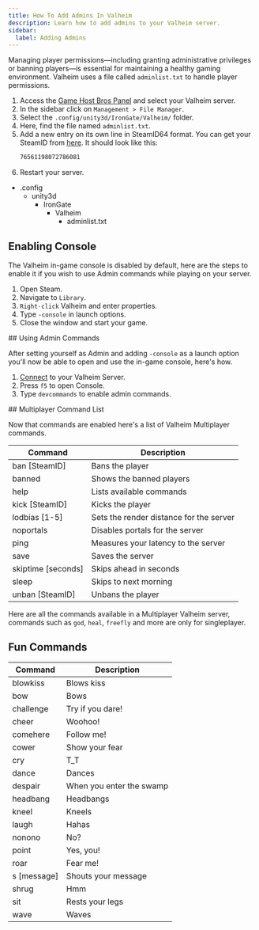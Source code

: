 ```yaml
---
title: How To Add Admins In Valheim
description: Learn how to add admins to your Valheim server.
sidebar:
  label: Adding Admins
---
```


Managing player permissions—including granting administrative privileges or banning players—is essential for maintaining a healthy gaming environment. Valheim uses a file called `adminlist.txt` to handle player permissions.
<Steps>
1. Access the [Game Host Bros Panel](https://panel.gamehostbros.com/) and select your Valheim server.
2. In the sidebar click on `Management > File Manager`.
3. Select the `.config/unity3d/IronGate/Valheim/` folder.
4. Here, find the file named `adminlist.txt`.
5. Add a new entry on its own line in SteamID64 format. You can get your SteamID from [here](https://steamid.io/). It should look like this: 
   ```xml title="adminlist.txt"
   76561198072786081
   ```
6. Restart your server.
</Steps>
<FileTree>

- .config
  - unity3d
    - IronGate
      - Valheim
        - adminlist.txt

</FileTree>


## Enabling Console

The Valheim in-game console is disabled by default, here are the steps to enable it if you wish to use Admin commands while playing on your server.
<Steps>
1. Open Steam.
2. Navigate to `Library`.
3. `Right-click` Valheim and enter properties.
4. Type `-console` in launch options.
5. Close the window and start your game.
</Steps>
## Using Admin Commands

After setting yourself as Admin and adding `-console` as a launch option you'll now be able to open and use the in-game console, here's how.
<Steps>
1. [Connect](https://guides.gamehostbros.com/games/valheim/connect-to-your-server/) to your Valheim Server.
2. Press `f5` to open Console.
3. Type `devcommands` to enable admin commands.
</Steps>
## Multiplayer Command List

Now that commands are enabled here's a list of Valheim Multiplayer commands.

| Command                     | Description                                    |
|-----------------------------|------------------------------------------------|
| ban [SteamID]        | Bans the player                                |
| banned                      | Shows the banned players                       |
| help                        | Lists available commands                       |
| kick [SteamID]       | Kicks the player                               |
| lodbias [1-5]               | Sets the render distance for the server        |
| noportals                   | Disables portals for the server                |
| ping                        | Measures your latency to the server            |
| save                        | Saves the server                               |
| skiptime [seconds]          | Skips ahead in seconds                         |
| sleep                       | Skips to next morning                          |
| unban [SteamID]      | Unbans the player                              |


Here are all the commands available in a Multiplayer Valheim server, commands such as `god`, `heal`, `freefly` and more are only for singleplayer.

## Fun Commands

| Command           | Description                     |
|-------------------|---------------------------------|
| blowkiss          | Blows kiss                      |
| bow               | Bows                            |
| challenge         | Try if you dare!                |
| cheer             | Woohoo!                         |
| comehere          | Follow me!                      |
| cower             | Show your fear                  |
| cry               | T_T                             |
| dance             | Dances                          |
| despair           | When you enter the swamp        |
| headbang          | Headbangs                       |
| kneel             | Kneels                          |
| laugh             | Hahas                           |
| nonono            | No?                             |
| point             | Yes, you!                       |
| roar              | Fear me!                        |
| s [message]       | Shouts your message             |
| shrug             | Hmm                             |
| sit               | Rests your legs                 |
| wave              | Waves                           |

